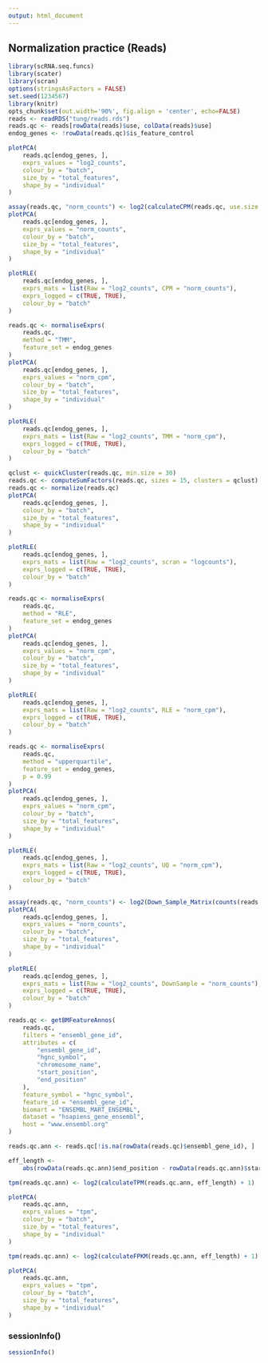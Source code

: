 ```yaml
---
output: html_document
---
```


## Normalization practice (Reads)

```r
library(scRNA.seq.funcs)
library(scater)
library(scran)
options(stringsAsFactors = FALSE)
set.seed(1234567)
library(knitr)
opts_chunk$set(out.width='90%', fig.align = 'center', echo=FALSE)
reads <- readRDS("tung/reads.rds")
reads.qc <- reads[rowData(reads)$use, colData(reads)$use]
endog_genes <- !rowData(reads.qc)$is_feature_control
```

```r
plotPCA(
    reads.qc[endog_genes, ],
    exprs_values = "log2_counts",
    colour_by = "batch",
    size_by = "total_features",
    shape_by = "individual"
)
```

```r
assay(reads.qc, "norm_counts") <- log2(calculateCPM(reads.qc, use.size.factors = FALSE) + 1)
plotPCA(
    reads.qc[endog_genes, ],
    exprs_values = "norm_counts",
    colour_by = "batch",
    size_by = "total_features",
    shape_by = "individual"
)
```
```r
plotRLE(
    reads.qc[endog_genes, ], 
    exprs_mats = list(Raw = "log2_counts", CPM = "norm_counts"),
    exprs_logged = c(TRUE, TRUE),
    colour_by = "batch"
)
```

```r
reads.qc <- normaliseExprs(
    reads.qc,
    method = "TMM",
    feature_set = endog_genes
)
plotPCA(
    reads.qc[endog_genes, ],
    exprs_values = "norm_cpm",
    colour_by = "batch",
    size_by = "total_features",
    shape_by = "individual"
)
```
```r
plotRLE(
    reads.qc[endog_genes, ], 
    exprs_mats = list(Raw = "log2_counts", TMM = "norm_cpm"),
    exprs_logged = c(TRUE, TRUE),
    colour_by = "batch"
)
```

```r
qclust <- quickCluster(reads.qc, min.size = 30)
reads.qc <- computeSumFactors(reads.qc, sizes = 15, clusters = qclust)
reads.qc <- normalize(reads.qc)
plotPCA(
    reads.qc[endog_genes, ],
    colour_by = "batch",
    size_by = "total_features",
    shape_by = "individual"
)
```

```r
plotRLE(
    reads.qc[endog_genes, ], 
    exprs_mats = list(Raw = "log2_counts", scran = "logcounts"),
    exprs_logged = c(TRUE, TRUE),
    colour_by = "batch"
)
```

```r
reads.qc <- normaliseExprs(
    reads.qc,
    method = "RLE",
    feature_set = endog_genes
)
plotPCA(
    reads.qc[endog_genes, ],
    exprs_values = "norm_cpm",
    colour_by = "batch",
    size_by = "total_features",
    shape_by = "individual"
)
```

```r
plotRLE(
    reads.qc[endog_genes, ], 
    exprs_mats = list(Raw = "log2_counts", RLE = "norm_cpm"),
    exprs_logged = c(TRUE, TRUE),
    colour_by = "batch"
)
```

```r
reads.qc <- normaliseExprs(
    reads.qc,
    method = "upperquartile", 
    feature_set = endog_genes,
    p = 0.99
)
plotPCA(
    reads.qc[endog_genes, ],
    exprs_values = "norm_cpm",
    colour_by = "batch",
    size_by = "total_features",
    shape_by = "individual"
)
```
```r
plotRLE(
    reads.qc[endog_genes, ], 
    exprs_mats = list(Raw = "log2_counts", UQ = "norm_cpm"),
    exprs_logged = c(TRUE, TRUE),
    colour_by = "batch"
)
```

```r
assay(reads.qc, "norm_counts") <- log2(Down_Sample_Matrix(counts(reads.qc)) + 1)
plotPCA(
    reads.qc[endog_genes, ],
    exprs_values = "norm_counts",
    colour_by = "batch",
    size_by = "total_features",
    shape_by = "individual"
)
```
```r
plotRLE(
    reads.qc[endog_genes, ], 
    exprs_mats = list(Raw = "log2_counts", DownSample = "norm_counts"),
    exprs_logged = c(TRUE, TRUE),
    colour_by = "batch"
)
```

```r
reads.qc <- getBMFeatureAnnos(
    reads.qc,
    filters = "ensembl_gene_id", 
    attributes = c(
        "ensembl_gene_id",
        "hgnc_symbol",
        "chromosome_name",
        "start_position",
        "end_position"
    ), 
    feature_symbol = "hgnc_symbol",
    feature_id = "ensembl_gene_id",
    biomart = "ENSEMBL_MART_ENSEMBL", 
    dataset = "hsapiens_gene_ensembl",
    host = "www.ensembl.org"
)
```

```r
reads.qc.ann <- reads.qc[!is.na(rowData(reads.qc)$ensembl_gene_id), ]
```

```r
eff_length <- 
    abs(rowData(reads.qc.ann)$end_position - rowData(reads.qc.ann)$start_position) / 1000
```

```r
tpm(reads.qc.ann) <- log2(calculateTPM(reads.qc.ann, eff_length) + 1)
```

```r
plotPCA(
    reads.qc.ann,
    exprs_values = "tpm",
    colour_by = "batch",
    size_by = "total_features",
    shape_by = "individual"
)
```

```r
tpm(reads.qc.ann) <- log2(calculateFPKM(reads.qc.ann, eff_length) + 1)
```

```r
plotPCA(
    reads.qc.ann,
    exprs_values = "tpm",
    colour_by = "batch",
    size_by = "total_features",
    shape_by = "individual"
)
```

### sessionInfo()

```r
sessionInfo()
```

